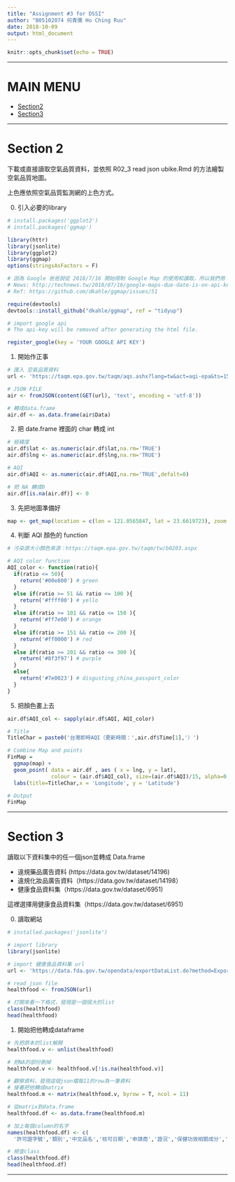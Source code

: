 ```yaml
---
title: "Assignment #3 for DSSI"
author: "B05102074 何青儒 Ho Ching Ruu"
date: 2018-10-09
output: html_document
---
```


```r
knitr::opts_chunk$set(echo = TRUE)
```

***
# MAIN MENU

- [Section2](#S2)
- [Section3](#S3)

***

<h1 id="S2">Section 2</h1>

下載或直接讀取空氣品質資料，並依照 R02_3 read json ubike.Rmd 的方法繪製空氣品質地圖。

上色應依照空氣品質監測網的上色方式。

0. 引入必要的library

```r

# install.packages('ggplot2')
# install.packages('ggmap')

library(httr)
library(jsonlite)
library(ggplot2)
library(ggmap)
options(stringsAsFactors = F)

# 因為 Google 爸爸說從 2018/7/16 開始限制 Google Map 的使用和讀取，所以我們用 API 吧
# News: http://technews.tw/2018/07/16/google-maps-due-date-is-on-api-key-access-is-charging-more-expensive-and-restricted-and-will-effect-government/
# Ref: https://github.com/dkahle/ggmap/issues/51

require(devtools)
devtools::install_github("dkahle/ggmap", ref = "tidyup")

# import google api
# The api-key will be removed after generating the html file.

register_google(key = 'YOUR GOOGLE API KEY') 

```

1. 開始作正事

```r
# 匯入 空氣品質資料 
url <- 'https://taqm.epa.gov.tw/taqm/aqs.ashx?lang=tw&act=aqi-epa&ts=1538931940046'

# JSON FILE
air <- fromJSON(content(GET(url), 'text', encoding = 'utf-8'))

# 轉成data.frame
air.df <- as.data.frame(air$Data)
```

2. 把 date.frame 裡面的 char 轉成 int

```r
# 經緯度
air.df$lat <- as.numeric(air.df$lat,na.rm='TRUE')
air.df$lng <- as.numeric(air.df$lng,na.rm='TRUE')

# AQI
air.df$AQI <- as.numeric(air.df$AQI,na.rm='TRUE',defalt=0)

# 把 NA 轉成0
air.df[is.na(air.df)] <- 0
```

3. 先把地圖準備好

```r
map <- get_map(location = c(lon = 121.0565847, lat = 23.6619723), zoom = 7, language = 'zh-TW', maptype = 'satellite')
```

4. 判斷 AQI 顏色的 function

```r
# 污染源大小顏色來源：https://taqm.epa.gov.tw/taqm/tw/b0203.aspx

# AQI color function
AQI_color <- function(ratio){
  if(ratio <= 50){
    return('#00e800') # green
  }
  else if(ratio >= 51 && ratio <= 100 ){
    return('#ffff00') # yello
  }
  else if(ratio >= 101 && ratio <= 150 ){
    return('#ff7e00') # orange
  }
  else if(ratio >= 151 && ratio <= 200 ){
    return('#ff0000') # red
  }
  else if(ratio >= 201 && ratio <= 300 ){
    return('#8f3f97') # purple
  }
  else{
    return('#7e0023') # disgusting_china_passport_color
  }
}

```

5. 把顏色畫上去

```r
air.df$AQI_col <- sapply(air.df$AQI, AQI_color)

# Title
TitleChar = paste0('台灣即時AQI（更新時間：',air.df$Time[1],'）')

# Combine Map and points
FinMap = 
  ggmap(map) + 
  geom_point( data = air.df , aes ( x = lng, y = lat), 
              colour = (air.df$AQI_col), size=(air.df$AQI)/15, alpha=0.4) + 
  labs(title=TitleChar,x = 'Longitude', y = 'Latitude')

# Output
FinMap
```

***

<h1 id="S3">Section 3</h1>

讀取以下資料集中的任一個json並轉成 Data.frame

- 違規藥品廣告資料 (https://data.gov.tw/dataset/14196)
- 違規化妝品廣告資料（https://data.gov.tw/dataset/14198）
- 健康食品資料集（https://data.gov.tw/dataset/6951)

這裡選擇用健康食品資料集（https://data.gov.tw/dataset/6951)

0. 讀取網站

```r
# installed.packages('jsonlite')

# import library
library(jsonlite)

# import 健康食品資料集 url 
url <- 'https://data.fda.gov.tw/opendata/exportDataList.do?method=ExportData&InfoId=19&logType=3'

# read json file
healthfood <- fromJSON(url)

# 打開來看一下格式，發現是一個很大的list
class(healthfood)
head(healthfood)
```

1. 開始把他轉成dataframe

```r

# 先把原本的list解開
healthfood.v <- unlist(healthfood)

# 把NA的部份刪掉
healthfood.v <- healthfood.v[!is.na(healthfood.v)]

# 觀察資料，發現這個json檔每11的row為一筆資料
# 接著把他轉成matrix
healthfood.m <- matrix(healthfood.v, byrow = T, ncol = 11)

# 從matrix到data.frame
healthfood.df <- as.data.frame(healthfood.m)

# 加上每個column的名字
names(healthfood.df) <- c(
  '許可證字號','類別','中文品名','核可日期','申請商','證況','保健功效相關成分','保健功效','保健功效宣稱','警語','注意事項')

# 檢查class
class(healthfood.df)
head(healthfood.df)
```

***
